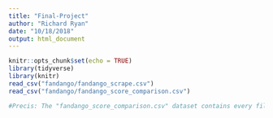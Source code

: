 ```yaml
---
title: "Final-Project"
author: "Richard Ryan"
date: "10/18/2018"
output: html_document
---
```


```r
knitr::opts_chunk$set(echo = TRUE)
library(tidyverse)
library(knitr)
read_csv("fandango/fandango_scrape.csv")
read_csv("fandango/fandango_score_comparison.csv")
```


```r
#Precis: The "fandango_score_comparison.csv" dataset contains every film that has a Rotten Tomatoes rating, a RT User rating, a Metacritic score, a Metacritic User score, and IMDb score, and at least 30 fan reviews on Fandango. The data from Fandango was pulled on Aug. 24, 2015. The "fandango_scrape.csv" dataset contains every film that was pulled from Fandango. I will use this data to perform analyses on movie ratings from various sources. I may possibly do analyses that compare user and critic ratings among various ratings sources.
```